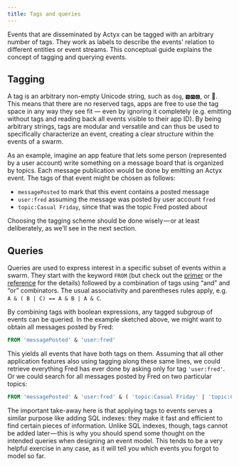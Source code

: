 ```yaml
---
title: Tags and queries
---
```


Events that are disseminated by Actyx can be tagged with an arbitrary number of tags.
They work as labels to describe the events' relation to different entities or event streams.
This conceptual guide explains the concept of tagging and querying events.

## Tagging

A tag is an arbitrary non-empty Unicode string, such as `dog`, `🅳🅾🅶`, or 🐶.
This means that there are no reserved tags, apps are free to use the tag space in any way they see fit — even by ignoring it completely (e.g. emitting without tags and reading back all events visible to their app ID).
By being arbitrary strings, tags are modular and versatile and can thus be used to specifically characterize an event, creating a clear structure within the events of a swarm.

As an example, imagine an app feature that lets some person (represented by a user account) write something on a message board that is organized by topics.
Each message publication would be done by emitting an Actyx event.
The tags of that event might be chosen as follows:

- `messagePosted` to mark that this event contains a posted message
- `user:fred` assuming the message was posted by user account `fred`
- `topic:Casual Friday`, since that was the topic Fred posted about

Choosing the tagging scheme should be done wisely — or at least deliberately, as we’ll see in the next section.

## Queries

Queries are used to express interest in a specific subset of events within a swarm.
They start with the keyword `FROM` (but check out the [primer](../tutorials/aql.mdx) or the [reference](../reference/aql.mdx) for the details) followed by a combination of tags using “and” and “or” combinators.
The usual associativity and parentheses rules apply, e.g. `A & ( B | C) == A & B | A & C`.

By combining tags with boolean expressions, any tagged subgroup of events can be queried.
In the example sketched above, we might want to obtain all messages posted by Fred:

```sql
FROM 'messagePosted' & 'user:fred'
```

This yields all events that have both tags on them.
Assuming that all other application features also using tagging along these same lines, we could retrieve everything Fred has ever done by asking only for tag `'user:fred'`.
Or we could search for all messages posted by Fred on two particular topics:

```sql
FROM 'messagePosted' & 'user:fred' & ( 'topic:Casual Friday' | 'topic:Coffee break' )
```

The important take-away here is that applying tags to events serves a similar purpose like adding SQL indexes: they make it fast and efficient to find certain pieces of information.
Unlike SQL indexes, though, tags cannot be added later — this is why you should spend some thought on the intended queries when designing an event model.
This tends to be a very helpful exercise in any case, as it will tell you which events you forgot to model so far.

